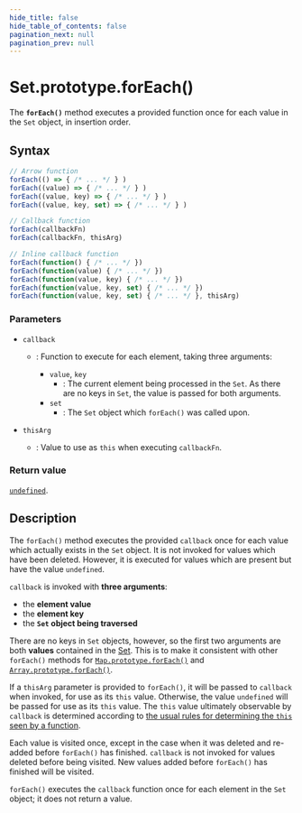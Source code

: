 ```yaml
---
hide_title: false
hide_table_of_contents: false
pagination_next: null
pagination_prev: null
---
```

# Set.prototype.forEach()

The **`forEach()`** method executes a provided function once
for each value in the `Set` object, in insertion order.

## Syntax

```js
// Arrow function
forEach(() => { /* ... */ } )
forEach((value) => { /* ... */ } )
forEach((value, key) => { /* ... */ } )
forEach((value, key, set) => { /* ... */ } )

// Callback function
forEach(callbackFn)
forEach(callbackFn, thisArg)

// Inline callback function
forEach(function() { /* ... */ })
forEach(function(value) { /* ... */ })
forEach(function(value, key) { /* ... */ })
forEach(function(value, key, set) { /* ... */ })
forEach(function(value, key, set) { /* ... */ }, thisArg)
```

### Parameters

- `callback`

  - : Function to execute for each element, taking three arguments:

    - `value`, `key`
      - : The current element being processed in the `Set`. As there are no
        keys in `Set`, the value is passed for both arguments.
    - `set`
      - : The `Set` object which `forEach()` was called upon.

- `thisArg`
  - : Value to use as `this` when executing `callbackFn`.

### Return value

[`undefined`](../../../globals/undefined.mdx).

## Description

The `forEach()` method executes the provided
`callback` once for each value which actually exists in the
`Set` object. It is not invoked for values which have been deleted. However,
it is executed for values which are present but have the value `undefined`.

`callback` is invoked with **three arguments**:

- the **element value**
- the **element key**
- the **`Set` object being traversed**

There are no keys in `Set` objects, however, so the first two arguments are
both **values** contained in the [Set](../../../globals/Set/Set.mdx). This is to make it
consistent with other `forEach()` methods for [`Map.prototype.forEach()`](../../../globals/Map/prototype/forEach.mdx) and [`Array.prototype.forEach()`](../../../globals/Array/prototype/forEach.mdx).

If a `thisArg` parameter is provided to `forEach()`,
it will be passed to `callback` when invoked, for use as its
`this` value. Otherwise, the value `undefined` will be passed for
use as its `this` value. The `this` value ultimately observable by
`callback` is determined according to
[the usual rules for determining the `this` seen by a function](https://developer.mozilla.org/docs/Web/JavaScript/Reference/Operators/this).

Each value is visited once, except in the case when it was deleted and re-added before
`forEach()` has finished. `callback` is not invoked for
values deleted before being visited. New values added before `forEach()` has
finished will be visited.

`forEach()` executes the `callback` function once for
each element in the `Set` object; it does not return a value.
